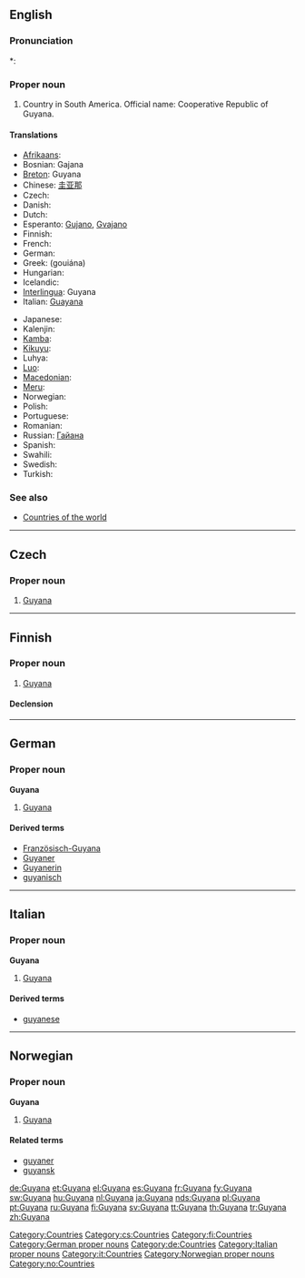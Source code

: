 ==English==

===Pronunciation===
*: {{rhymes|ɑːnə}}

===Proper noun===
{{en-proper noun}}
{{wikipedia}}

# Country in South America. Official name: Cooperative Republic of Guyana.

====Translations====
{{trans-top|country}}
* [[Afrikaans]]: {{t-|af|Guyana|xs=Afrikaans}}
* Bosnian: Gajana {{f}}
* [[Breton]]: Guyana
* Chinese: [[圭亚那]]
* Czech: {{t-|cs|Guyana|f}}
* Danish: {{t-|da|Guyana}}
* Dutch: {{t+|nl|Guyana}}
* Esperanto: [[Gujano]], [[Gvajano]]
* Finnish: {{t+|fi|Guyana}}
* French: {{t+|fr|Guyana|m}}
* German: {{t+|de|Guyana}}
* Greek: {{t+|el|Γουιάνα|f}} (gouiána)
* Hungarian: {{t+|hu|Guyana}}
* Icelandic: {{t|is|Gvæjana}}
* [[Interlingua]]: Guyana
* Italian: [[Guayana]] {{f}}
{{trans-mid}}
* Japanese: {{t+|ja|ガイアナ|tr=gaiana}}
* Kalenjin: {{tø|kln|Guyana}}
* [[Kamba]]: {{tø|kam|Guyana}}
* [[Kikuyu]]: {{tø|ki|Guyana}}
* Luhya: {{tø|luy|Guyana}}
* [[Luo]]: {{tø|luo|Guyana}}
* [[Macedonian]]: {{t|mk|Гвајана|f|tr=Gvajána}}
* [[Meru]]: {{tø|mer|Guyana}}
* Norwegian: {{t-|no|Guyana}}
* Polish: {{t+|pl|Gujana}}
* Portuguese: {{t+|pt|Guiana}}
* Romanian: {{t-|ro|Guyana|f}}
* Russian: [[Гайана]]
* Spanish: {{t+|es|Guyana}}
* Swahili: {{t+|sw|Guyana|xs=Swahili}}
* Swedish: {{t+|sv|Guyana}}
* Turkish: {{t+|tr|Guyana}}
{{trans-bottom}}

===See also===
* [[Appendix:Countries of the world|Countries of the world]]

[[Category:Countries]]

----

==Czech==

===Proper noun===
{{cs-proper noun|g=f}}

# [[#English|Guyana]]

[[Category:cs:Countries]]

----

==Finnish==
{{wikipedia|lang=fi}}

===Proper noun===
{{infl|fi|proper noun}}

# [[#English|Guyana]]

====Declension====
{{fi-decl-koira|Guyan|np=1}}

[[Category:fi:Countries]]

----

==German==
{{wikipedia|lang=de}}

===Proper noun===
'''Guyana''' {{n}}

# [[#English|Guyana]]

====Derived terms====
* [[Französisch-Guyana]]
* [[Guyaner]]
* [[Guyanerin]]
* [[guyanisch]]

[[Category:German proper nouns]]
[[Category:de:Countries]]

----

==Italian==
{{wikipedia|lang=it}}

===Proper noun===
'''Guyana''' {{f}}

# [[#English|Guyana]]

====Derived terms====
* [[guyanese]]

[[Category:Italian proper nouns]]
[[Category:it:Countries]]

----

==Norwegian==

===Proper noun===
'''Guyana'''

# [[Guyana#English|Guyana]]

====Related terms====
* [[guyaner]]
* [[guyansk]]

[[Category:Norwegian proper nouns]]
[[Category:no:Countries]]

[[de:Guyana]]
[[et:Guyana]]
[[el:Guyana]]
[[es:Guyana]]
[[fr:Guyana]]
[[fy:Guyana]]
[[sw:Guyana]]
[[hu:Guyana]]
[[nl:Guyana]]
[[ja:Guyana]]
[[nds:Guyana]]
[[pl:Guyana]]
[[pt:Guyana]]
[[ru:Guyana]]
[[fi:Guyana]]
[[sv:Guyana]]
[[tt:Guyana]]
[[th:Guyana]]
[[tr:Guyana]]
[[zh:Guyana]]